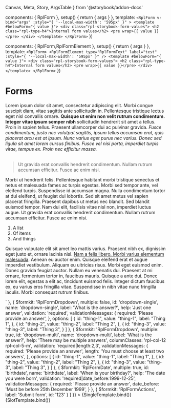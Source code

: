   Canvas,
  Meta,
  Story,
  ArgsTable
} from '@storybook/addon-docs'

  components: { RplForm },
  setup() {
    return { args }
  },
  template: `
    <RplForm
      v-bind="args"
      :style="{
        '--local-max-width': '595px'
      }"
    >
      <template #belowForm="{ value }">
        <div class="rpl-storybook-form-values">
          <h2 class="rpl-type-h4">Internal form values</h2>
          <pre wrap>{{ value }}</pre>
        </div>
      </template>
    </RplForm>
  `
})

  components: { RplForm,RplFormElement },
  setup() {
    return { args }
  },
  template: `
  <RplForm>
    <RplFormElement
      type="RplFormText"
      label="test"
      :style="{
        '--local-max-width': '595px'
      }"
    />
    <template #belowForm="{ value }">
      <div class="rpl-storybook-form-values">
        <h2 class="rpl-type-h4">Internal form values</h2>
        <pre wrap>{{ value }}</pre>
      </div>
    </template>
  </RplForm>
  `
})

<Meta title='Forms/Form' component={RplForm} />

# Forms

<ArgsTable of={RplForm} />

<Canvas>
  <Story
    name='Default'
    args={{
      id: 'test123form',
      schema: [
        {
          $formkit: 'RplFormText',
          name: 'long_enquiry',
          label: 'What kind of long enquiry do you have?',
          id: 'text',
          suffixIcon: 'icon-search',
          help: 'Do you need help?',
          validationLabel: 'enquiry',
          validation: 'required|length:0,20',
          columnClasses: 'rpl-col-6 rpl-col-3-m'
        },
        {
          $formkit: 'RplFormText',
          name: 'Text no icons',
          label: 'RplFormText Should you flush tissues down the toilet?',
          id: 'textnoicons',
          value: 'test content',
          help: 'Do you need help?',
          validation: 'required',
          columnClasses: 'rpl-col-12 rpl-col-5-m'
        },
        {
          $formkit: 'RplFormEmail',
          name: 'Text',
          label: 'Email',
          id: 'email',
          help: 'Add your work email',
          validation: 'required'
        },
        {
          $formkit: 'RplFormTel',
          name: 'tel',
          label: 'Mobile number',
          id: 'tel',
          help: 'Please enter a valid mobile number',
          validation:[['required'],['matches', /^(?:\+?(61))? ?(?:\((?=.*\)))?(0?[2-57-8])\)? ?(\d\d(?:[- ](?=\d{3})|(?!\d\d[- ]?\d[- ]))\d\d[- ]?\d[- ]?\d{3})$/]],
          validationMessages: {
            required: 'We require a mobile for verification purposes',
            matches: 'Please enter a valid mobile number'
          }
        },
        {
          $formkit: "RplFormText",
          name: "role",
          label: "Role",
          id: "role",
          help: "Enter your role",
          counter: "word",
          validation: [[['matches', /^\\W*(\\w+(\\W+|$)){0,5}$/]]],
          validationMessages: {
            matches: "You can enter a maximum of 5 words"
          }
        },
        {
          $formkit: 'RplFormTextarea',
          name: 'message',
          label: 'Message',
          id: 'message',
          help: 'Please enter a message',
          counter: 'character',
          validation: [['required'], ['length', 10, 50]],
          validationMessages: {
            required: 'The message field is required',
            matches: 'Please enter between 10 and 50 characters',
          }
        },
        {
          $formkit: 'RplFormCheckbox',
          id: 'single-checkbox',
          name: 'single-checkbox',
          label: 'How are you?',
          checkboxLabel: 'I am good thanks',
          help: 'A common human greeting',
          value: false,
          validation: 'accepted',
          validationMessages: {
            accepted: 'Please confirm that you are good thanks',
          }
        },
        {
          $formkit: 'RplFormCheckboxGroup',
          id: 'checkbox-group',
          name: 'checkbox-group',
          label: 'What is the answer?',
          help: 'There may be multiple answers',
          validation: 'required|length:2,3',
          validationMessages: {
            required: 'Please provide an answer',
            length: 'You must choose at least two answers',
          },
          options: [
            {
              id: "checkbox-group-thing-1",
              value: "thing-1",
              label: "Thing 1",
            },
            {
              id: "checkbox-group-thing-2",
              value: "thing-2",
              label: "Thing 2",
            },
            {
              id: "checkbox-group-thing-3",
              value: "thing-3",
              label: "Thing 3",
            }
          ]
        },
        {
          $formkit: 'RplFormRadioGroup',
          id: 'radio-group',
          name: 'radio-group',
          label: 'Favourite colour?',
          help: 'There may be multiple answers',
          validation: 'required',
          validationMessages: {
            required: 'Please choose a colour'
          },
          options: [
            {
              id: "radio-1",
              label: "Red",
            },
            {
              id: "radio-2",
              label: "Green",
            },
            {
              id: "radio-3",
              label: "Blue",
            }
          ]
        },
        {
          $formkit: 'RplFormOptionButtons',
          id: 'option-buttons',
          name: 'option-buttons',
          label: 'Favourite fruit?',
          help: 'What is it?',
          validation: 'required',
          validationMessages: {
            required: 'Please choose a fruit'
          },
          options: [
            {
              id: 'ob-1',
              label: 'Apple',
            },
            {
              id: 'ob-2',
              label: 'Oranges',
            },
            {
              id: 'ob-3',
              label: 'Pear',
            },
            {
              id: 'ob-4',
              label: 'Strawberries',
            },
            {
              id: 'ob-5',
              label: 'Watermelon',
            },
          ]
        },
        {
          $formkit: 'RplFormContent',
          html: `<p>Lorem ipsum dolor sit amet, consectetur adipiscing elit. Morbi congue suscipit diam, vitae sagittis ante sollicitudin in. Pellentesque tristique lectus eget nisl convallis ornare. <strong>Quisque ut enim non velit rutrum condimentum. Integer vitae ipsum semper nibh</strong> sollicitudin hendrerit sit amet a tellus. Proin in sapien tellus. Praesent ullamcorper dui ac pulvinar gravida.<em> Fusce condimentum, justo nec volutpat sagittis, ipsum tellus accumsan erat, quis placerat arcu est at ipsum. Nunc varius eget purus nec varius. Donec sed ligula sit amet lorem cursus finibus. Fusce vel nisi porta, imperdiet turpis vitae, tempus ex. Proin nec efficitur massa.</em><br />&nbsp;</p><blockquote><p>Ut gravida erat convallis hendrerit condimentum. Nullam rutrum accumsan efficitur. Fusce ac enim nisi.</p></blockquote><p>Morbi ut hendrerit felis. Pellentesque habitant morbi tristique senectus et netus et malesuada fames ac turpis egestas. Morbi sed tempor ante, vel eleifend turpis. Suspendisse id accumsan magna. Nulla condimentum tortor at dui eleifend, ut feugiat dui lobortis. Sed sit amet metus vel sapien placerat fringilla. Praesent dapibus ut metus nec blandit. Sed blandit euismod tempor. Nam dui elit, facilisis vitae nisl non, imperdiet luctus augue. Ut gravida erat convallis hendrerit condimentum. Nullam rutrum accumsan efficitur. Fusce ac enim nisi.</p><ol><li>A list</li><li>Of items</li><li>And things</li></ol><p>Quisque vulputate elit sit amet leo mattis varius. Praesent nibh ex, dignissim eget justo et, ornare lacinia nisl. <a href="https://google.com">Nam a felis libero. Morbi varius elementum malesuada</a>. Aenean eu auctor enim. Quisque eleifend erat et augue imperdiet vestibulum. Aliquam eu ultricies risus. Morbi eget euismod enim. Donec gravida feugiat auctor. Nullam eu venenatis dui. Praesent at mi ornare, fermentum tortor in, faucibus mauris. Quisque a ante dui. Donec lorem elit, egestas a elit ac, tincidunt euismod felis. Integer dictum faucibus ex, eu varius eros fringilla vitae. Suspendisse in nibh vitae nunc fringilla iaculis. Morbi consequat rutrum finibus.</p>`
        },
        {
          $formkit: 'RplFormDropdown',
          multiple: false,
          id: 'dropdown-single',
          name: 'dropdown-single',
          label: 'What is the answer?',
          help: 'Just one answer',
          validation: 'required',
          validationMessages: {
            required: 'Please provide an answer',
          },
          options: [
            {
              id: "thing-1",
              value: "thing-1",
              label: "Thing 1",
            },
            {
              id: "thing-2",
              value: "thing-2",
              label: "Thing 2",
            },
            {
              id: "thing-3",
              value: "thing-3",
              label: "Thing 3",
            }
          ]
        },
        {
          $formkit: 'RplFormDropdown',
          multiple: true,
          id: 'dropdown-multi',
          name: 'dropdown-multi',
          label: 'What is the answer?',
          help: 'There may be multiple answers',
          columnClasses: 'rpl-col-12 rpl-col-5-m',
          validation: 'required|length:2,3',
          validationMessages: {
            required: 'Please provide an answer',
            length: 'You must choose at least two answers',
          },
          options: [
            {
              id: "thing-1",
              value: "thing-1",
              label: "Thing 1",
            },
            {
              id: "thing-2",
              value: "thing-2",
              label: "Thing 2",
            },
            {
              id: "thing-3",
              value: "thing-3",
              label: "Thing 3",
            }
          ]
        },
        {
          $formkit: 'RplFormDate',
          multiple: true,
          id: 'birthdate',
          name: 'birthdate',
          label: 'When is your birthday?',
          help: 'The date you were born',
          validation: 'required|date_before:1999-12-25',
          validationMessages: {
            required: 'Please provide an answer',
            date_before: 'Must be before 25th December 1999',
          }
        },
        {
          $formkit: 'RplFormActions',
          label: 'Submit form',
          id: '123'
        }
      ]
    }}
  >
    {SingleTemplate.bind()}
  </Story>
</Canvas>

<Canvas>
  <Story name='With slots'>
    {SlotTemplate.bind()}
  </Story>
</Canvas>
